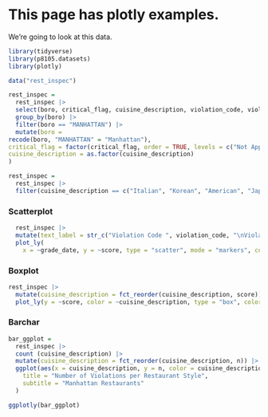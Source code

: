 

# This page has plotly examples.   

We're going to look at this data. 

```r
library(tidyverse)
library(p8105.datasets)
library(plotly)
```

```r
data("rest_inspec")

rest_inspec =
  rest_inspec |>
  select(boro, critical_flag, cuisine_description, violation_code, violation_description, score, zipcode, grade, grade_date) |>
  group_by(boro) |>
  filter(boro == "MANHATTAN") |>
  mutate(boro = 
recode(boro, "MANHATTAN" = "Manhattan"),
critical_flag = factor(critical_flag, order = TRUE, levels = c("Not Applicable", "Not Critical", "Critical")),
cuisine_description = as.factor(cuisine_description)
) 

rest_inspec =
  rest_inspec |>
  filter(cuisine_description == c("Italian", "Korean", "American", "Japanese", "French", "African", "Chinese","Mexican"))
```



  
### Scatterplot
```r
  rest_inspec |>
  mutate(text_label = str_c("Violation Code ", violation_code, "\nViolation Level ", critical_flag)) |>
  plot_ly(
    x = ~grade_date, y = ~score, type = "scatter", mode = "markers", color = ~cuisine_description ,text = ~text_label, alpha = 0.5)

```

### Boxplot
```r
rest_inspec |> 
  mutate(cuisine_description = fct_reorder(cuisine_description, score)) |> 
  plot_ly(y = ~score, color = ~cuisine_description, type = "box", colors = "viridis")
```

### Barchar

```r
bar_ggplot = 
  rest_inspec |>
  count (cuisine_description) |>   
  mutate(cuisine_description = fct_reorder(cuisine_description, n)) |>
  ggplot(aes(x = cuisine_description, y = n, color = cuisine_description)) + geom_col() + labs(
    title = "Number of Violations per Restaurant Style",
    subtitle = "Manhattan Restaurants"
  )

ggplotly(bar_ggplot)

```